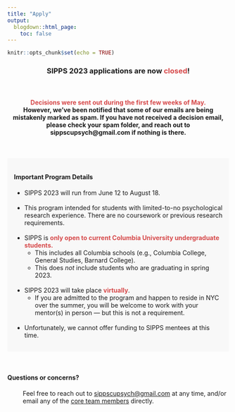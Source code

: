 ```yaml
---
title: "Apply"
output:
  blogdown::html_page:
    toc: false
---
```


```r
knitr::opts_chunk$set(echo = TRUE)
```

<div align="center"><h3>SIPPS 2023 applications are now <font color="#D6494A">**closed**</font>!</h3>

<br>
<h4><font color="#D6494A">Decisions were sent out during the first few weeks of May.</font>
<br>
However, we've been notified that some of our emails are being mistakenly marked as spam. If you have not received a decision email, please check your spam folder, and reach out to sippscupsych@gmail.com if nothing is there. 

</div>
<br>

<div style="padding: 15px; background-color: #f8f8f8">
<h4>Important Program Details</h4>
<ul>
<li>SIPPS 2023 will run from June 12 to August 18.
<br><br>
<li>This program intended for students with limited-to-no psychological research experience. There are no coursework or previous research requirements.
<br><br>
<li>SIPPS is <font color="#D6494A">**only open to current Columbia University undergraduate students.**</font>
<ul><li>This includes all Columbia schools (e.g., Columbia College, General Studies, Barnard College). 
<li>This does *not* include students who are graduating in spring 2023.</ul>
<br>
<li>SIPPS 2023 will take place <font color="#D6494A">**virtually**</font>.
<ul><li>If you are admitted to the program and happen to reside in NYC over the summer, you will be welcome to work with your mentor(s) in person — but this is not a requirement.
</ul>
<br>
<li>Unfortunately, we cannot offer funding to SIPPS mentees at this time.
</ul>
</div>

<br>

<div align="left"><h4>Questions or concerns?</h4></div>

<p style="margin-left: 35px;">Feel free to reach out to [sippscupsych@gmail.com](mailto:sippscupsych@gmail.com){target="_blank"} at any time, and/or email any of the [core team members](/team){target="_blank"} directly.</p>
</div>
